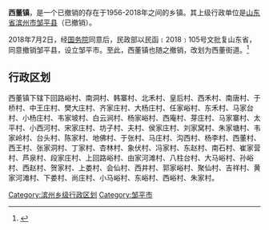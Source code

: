 '''西董镇'''，是一个已撤销的存在于1956-2018年之间的乡镇。其上级行政单位是[[山东省|山东省]][[滨州市|滨州市]][[邹平县|邹平县]]（已撤销）。

{{中国乡级行政区|行政区全称=[[西董镇|西董镇]]|上级行政区=[[邹平市|邹平市]]|汉语拼音=Xī Dǒng Zhèn|PolDivType=[[乡镇|乡镇]]|政府驻地=[[山东省|山东省]][[滨州市|滨州市]][[邹平市|邹平市]]南外环与醴泉五路交叉路口往西北约150米|领导名称=王涛（最后一任）|建置时间=1956年|AreaTotal=101.6平方千米|PopTotal=3.8万（2014年）|户籍人口=约5万}}

2018年7月2日，经[[中华人民共和国国务院|国务院]]同意后，民政部以民函﹝2018﹞105号文批复山东省，同意撤销邹平县，设立邹平市。至此，西董镇也随之撤销，改划为西董街道。<ref>{{Cite web|title=重磅！国务院同意撤销邹平县设立邹平市|url=https://mbd.baidu.com/newspage/data/landingsuper?context=%7B%22nid%22%3A%22news_8789525905275526141%22%7D&n_type=-1&p_from=-1|access-date=2021-07-17|work=mbd.baidu.com|archive-date=2021-07-18|archive-url=https://web.archive.org/web/20210718202232/https://mbd.baidu.com/newspage/data/landingsuper?context=%7B%22nid%22%3A%22news_8789525905275526141%22%7D&n_type=-1&p_from=-1|dead-url=no}}</ref>

== 行政区划 ==
西董镇下辖下回路峪村、南洞村、韩寨村、北禾村、皇后村、西禾村、南唐村、于桥村、中王庄村、樊大庄村、齐家庄村、大杨庄村、任家峪村、东禾村、马家台村、小杨庄村、韦家坡村、白云涧村、杨家峪村、西庵村、芽庄村、马家寨村、太平村、小西河村、宋家庄村、坊子村、夫村、侯家庄村、刘家窝村、朱家塘村、韦家岭村、台头村、陈家村、地佛村、于张村、马庄村、沟西村、杨李村、西董村、西王村、张家洞村、丁家村、杏林村、象伏村、冯家村、东赵村、南石村、崔家营村、芦泉村、段家庄村、上回路峪村、由家河滩村、八柱台村、大马峪村、孙峪村、西赵村、贺家村、上娄村、会仙村、西井村、郭家峪村、聚仙村、吉祥村、黄家河滩村、下娄村、尚庄村、小马峪村、东峪村、西峪村、朱家村。

{{邹平县行政区划}}
[[Category:滨州乡级行政区划|Category:滨州乡级行政区划]]
[[Category:邹平市|Category:邹平市]]
{{山东小作品}}